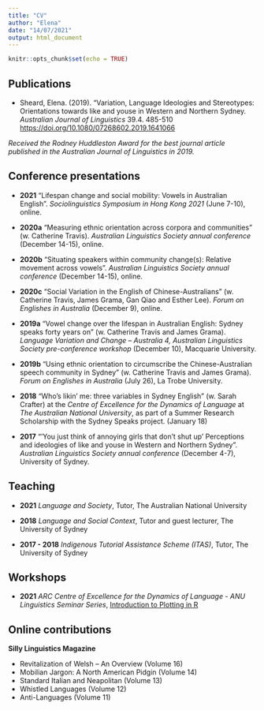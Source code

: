 ```yaml
---
title: "CV"
author: "Elena"
date: "14/07/2021"
output: html_document
---
```


```r
knitr::opts_chunk$set(echo = TRUE)
```

## Publications  

* Sheard, Elena. (2019). “Variation, Language Ideologies and Stereotypes: Orientations towards like and youse in Western and Northern Sydney. *Australian Journal of Linguistics* 39.4. 485-510 <https://doi.org/10.1080/07268602.2019.1641066>

*Received the Rodney Huddleston Award for the best journal article published in the Australian Journal of Linguistics in 2019.*  

## Conference presentations

* **2021** “Lifespan change and social mobility: Vowels in Australian English”. *Sociolinguistics Symposium in Hong Kong 2021* (June 7-10), online.  

* **2020a** 	“Measuring ethnic orientation across corpora and communities” (w. Catherine Travis). *Australian Linguistics Society annual conference* (December 14-15), online.  

* **2020b** 	“Situating speakers within community change(s): Relative movement across vowels”. *Australian Linguistics Society annual conference* (December 14-15), online.  

* **2020c** 	“Social Variation in the English of Chinese-Australians” (w. Catherine Travis, James Grama, Gan Qiao and Esther Lee). *Forum on Englishes in Australia* (December 9), online.  

* **2019a** 	“Vowel change over the lifespan in Australian English: Sydney speaks forty years on” (w. Catherine Travis and James Grama). *Language Variation and Change – Australia 4, Australian Linguistics Society pre-conference workshop* (December 10), Macquarie University.

* **2019b** 	“Using ethnic orientation to circumscribe the Chinese-Australian speech community in Sydney” (w. Catherine Travis and James Grama). *Forum on Englishes in Australia* (July 26), La Trobe University.  

* **2018**    "Who’s likin’ me: three variables in Sydney English" (w. Sarah Crafter) at the *Centre of Excellence for the Dynamics of Language* at *The Australian National University*, as part of a Summer Research Scholarship with the Sydney Speaks project. (January 18)  

* **2017**	“’You just think of annoying girls that don't shut up’ Perceptions and ideologies of like and youse in Western and Northern Sydney”. *Australian Linguistics Society annual conference* (December 4-7), University of Sydney.     

## Teaching 
* **2021** *Language and Society*, Tutor, The Australian National University  

* **2018** *Language and Social Context*, Tutor and guest lecturer, The University of Sydney  

* **2017 - 2018** *Indigenous Tutorial Assistance Scheme (ITAS)*, Tutor, The University of Sydney

## Workshops
* **2021** *ARC Centre of Excellence for the Dynamics of Language - ANU Linguistics Seminar Series*, [Introduction to Plotting in R](https://youtu.be/81KszuTAw6w)

## Online contributions  
**Silly Linguistics Magazine**  

* Revitalization of Welsh – An Overview (Volume 16)  
* Mobilian Jargon: A North American Pidgin (Volume 14)  
* Standard Italian and Neapolitan (Volume 13)   
* Whistled Languages (Volume 12)   
* Anti-Languages (Volume 11)  


